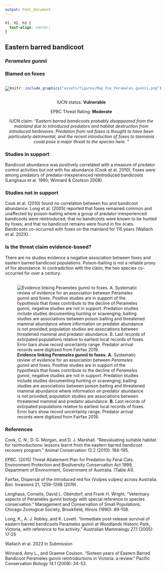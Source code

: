 ```yaml
---
output: html_document
---
```

```css
h1, h2, h3 {
  text-align: center;
}
```

## **Eastern barred bandicoot**
### *Perameles gunnii*
### Blamed on foxes

:::: {style="display: flex;"}

[![](assets/photos/Perameles gunnii.png)](https://www.inaturalist.org/photos/470373?size=original)

::: {}

:::

::: {}
  ```r
  knitr::include_graphics("assets/figures/Map_Fox_Perameles gunnii.png")
  ```
:::

::::
<center>
IUCN status: **Vulnerable**

EPBC Threat Rating: **Moderate**

IUCN claim: *"Eastern barred bandicoots probably disappeared from the mainland due to introduced predators and habitat destruction from introduced herbivores. Predation from red foxes is thought to have been particularly detrimental, and the recent introduction of foxes to tasmania could pose a major threat to the species here. "*

</center>

### Studies in support

Bandicoot abundance was positively correlated with a measure of predator control activities but not with fox abundance (Cook et al. 2010). Foxes were among predators of predator-inexperienced reintroduced bandicoots (Lenghaus et al. 1990; Winnard & Coulson 2008).

### Studies not in support

Cook et al. (2010) found no correlation between fox and bandicoot abundance. Long et al. (2005) reported that foxes remained common and unaffected by poison-baiting where a group of predator-inexperienced bandicoots were reintroduced; that no bandicoots were known to be hunted by foxes; and that no bandicoot remains were found in fox scats. Bandicoots co-occurred with foxes on the mainland for 115 years (Wallach et al. 202X).

### Is the threat claim evidence-based?

There are no studies evidence a negative association between foxes and eastern barred bandicoot populations. Poison-baiting is not a reliable proxy of fox abundance. In contradiction with the claim, the two species co-occurred for over a century.
<br>
<br>

![**Evidence linking *Perameles gunnii* to foxes.** **A.** Systematic review of evidence for an association between *Perameles gunnii* and foxes. Positive studies are in support of the hypothesis that foxes contribute to the decline of *Perameles gunnii*, negative studies are not in support. Predation studies include studies documenting hunting or scavenging; baiting studies are associations between poison baiting and threatened mammal abundance where information on predator abundance is not provided; population studies are associations between threatened mammal and predator abundance. **B.** Last records of extirpated populations relative to earliest local records of foxes. Error bars show record uncertainty range. Predator arrival records were digitized from Fairfax 2019.](assets/figures/Main_Evidence_Fox_Perameles gunnii.png)

### References

Cook, C. N., D. G. Morgan, and D. J. Marshall. "Reevaluating suitable habitat for reintroductions: lessons learnt from the eastern barred bandicoot recovery program." Animal Conservation 13.2 (2010): 184-195.

EPBC. (2015) Threat Abatement Plan for Predation by Feral Cats. Environment Protection and Biodiversity Conservation Act 1999, Department of Environment, Government of Australia. (Table A1).

Fairfax, Dispersal of the introduced red fox (Vulpes vulpes) across Australia. Biol. Invasions 21, 1259-1268 (2019).

Lenghaus, Cornelis, David L. Obendorf, and Frank H. Wright. "Veterinary aspects of Perameles gunnii biology with special reference to species conservation." Management and Conservation of Small Populations. Chicago Zoological Society, Brookfield, Illinois (1990): 89-108.

Long, K., A. J. Robley, and K. Lovett. "Immediate post-release survival of eastern barred bandicoots Perameles gunnii at Woodlands Historic Park, Victoria, with reference to fox activity." Australian Mammalogy 27.1 (2005): 17-25

Wallach et al. 2023 In Submission

Winnard, Amy L., and Graeme Coulson. "Sixteen years of Eastern Barred Bandicoot Perameles gunnii reintroductions in Victoria: a review." Pacific Conservation Biology 14.1 (2008): 34-53.

